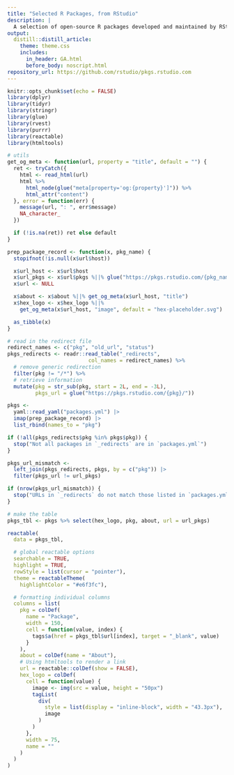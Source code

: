 ```yaml
---
title: "Selected R Packages, from RStudio"
description: |
  A selection of open-source R packages developed and maintained by RStudio for the R community.
output:
  distill::distill_article:
    theme: theme.css
    includes:
      in_header: GA.html
      before_body: noscript.html
repository_url: https://github.com/rstudio/pkgs.rstudio.com
---
```


```r
knitr::opts_chunk$set(echo = FALSE)
library(dplyr)
library(tidyr)
library(stringr)
library(glue)
library(rvest)
library(purrr)
library(reactable)
library(htmltools)

# utils
get_og_meta <- function(url, property = "title", default = "") {
  ret <- tryCatch({
    html <- read_html(url)
    html %>%
      html_node(glue("meta[property='og:{property}']")) %>%
      html_attr("content")
  }, error = function(err) {
    message(url, ": ", err$message)
    NA_character_
  })

  if (!is.na(ret)) ret else default
}

prep_package_record <- function(x, pkg_name) {
  stopifnot(!is.null(x$url$host))

  x$url_host <- x$url$host
  x$url_pkgs <- x$url$pkgs %||% glue("https://pkgs.rstudio.com/{pkg_name}/")
  x$url <- NULL

  x$about <- x$about %||% get_og_meta(x$url_host, "title")
  x$hex_logo <- x$hex_logo %||%
    get_og_meta(x$url_host, "image", default = "hex-placeholder.svg")

  as_tibble(x)
}
```

```r
# read in the redirect file
redirect_names <- c("pkg", "old_url", "status")
pkgs_redirects <- readr::read_table("_redirects",
                          col_names = redirect_names) %>%
  # remove generic redirection
  filter(pkg != "/*") %>%
  # retrieve information
  mutate(pkg = str_sub(pkg, start = 2L, end = -3L),
         pkgs_url = glue("https://pkgs.rstudio.com/{pkg}/"))
```

```r
pkgs <-
  yaml::read_yaml("packages.yml") |>
  imap(prep_package_record) |>
  list_rbind(names_to = "pkg")

if (!all(pkgs_redirects$pkg %in% pkgs$pkg)) {
  stop("Not all packages in `_redirects` are in `packages.yml`")
}

pkgs_url_mismatch <-
  left_join(pkgs_redirects, pkgs, by = c("pkg")) |>
  filter(pkgs_url != url_pkgs)

if (nrow(pkgs_url_mismatch)) {
  stop("URLs in `_redirects` do not match those listed in `packages.yml`")
}
```

```r
# make the table
pkgs_tbl <- pkgs %>% select(hex_logo, pkg, about, url = url_pkgs)

reactable(
  data = pkgs_tbl,

  # global reactable options
  searchable = TRUE,
  highlight = TRUE,
  rowStyle = list(cursor = "pointer"),
  theme = reactableTheme(
    highlightColor = "#e6f3fc"),

  # formatting individual columns
  columns = list(
    pkg = colDef(
      name = "Package",
      width = 150,
      cell = function(value, index) {
        tags$a(href = pkgs_tbl$url[index], target = "_blank", value)
      }
    ),
    about = colDef(name = "About"),
    # Using htmltools to render a link
    url = reactable::colDef(show = FALSE),
    hex_logo = colDef(
      cell = function(value) {
        image <- img(src = value, height = "50px")
        tagList(
          div(
            style = list(display = "inline-block", width = "43.3px"),
            image
          )
        )
      },
      width = 75,
      name = ""
    )
  )
)
```

